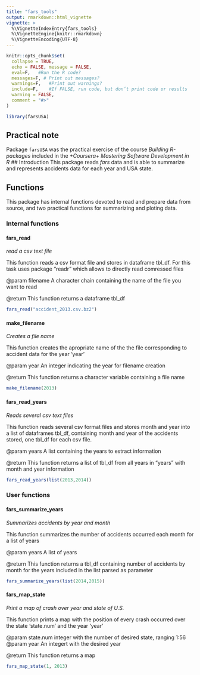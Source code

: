 ```yaml
---
title: "fars_tools"
output: rmarkdown::html_vignette
vignette: >
  %\VignetteIndexEntry{fars_tools}
  %\VignetteEngine{knitr::rmarkdown}
  %\VignetteEncoding{UTF-8}
---
```


```r
knitr::opts_chunk$set(
  collapse = TRUE, 
  echo = FALSE, message = FALSE, 
  eval=F, 	#Run the R code?
  messages=F, #	Print out messages?
  warnings=F, 	#Print out warnings?
  include=F, 	#If FALSE, run code, but don’t print code or results
  warning = FALSE,
  comment = "#>"
)
```

```r
library(farsUSA)
```

## Practical note
Package `farsUSA` was the practical exercise of the course *Building R-packages* included in the *+Coursera+* *Mastering Software Development in R*
## Introduction 
This package reads *fars* data and is able to summarize and represents accidents data for each year and USA state.

## Functions
This package has internal functions devoted to read and prepare data from source, and two practical functions for summarizing and ploting data.

### Internal functions

#### fars_read
*read a csv text file*

This function reads a csv format file and stores in dataframe tbl_df. For this task uses package "readr" which allows to directly read comressed files

@param filename A character chain containing the name of the file you want to read

@return This function returns a dataframe tbl_df


```r
fars_read("accident_2013.csv.bz2")
```

#### make_filename
*Creates a file name*

This function creates the apropriate name of the the file corresponding to accident data for the year 'year'

@param year An integer indicating the year for filename creation

@return This function returns a character variable containing a file name

```r
make_filename(2013)
```

#### fars_read_years
*Reads several csv text files*

This function reads several csv format files and stores month and year into a list of dataframes tbl_df,
containing month and year of the accidents stored, one tbl_df for each csv file.

@param years A list containing the years to estract information

@return This function returns a list of tbl_df from all years in "years" with month and year information

```r
fars_read_years(list(2013,2014))
```



### User functions

#### fars_summarize_years
*Summarizes accidents by year and month*

This function summarizes the number of accidents occurred each month for a list of years

@param years A list of years

@return This function returns a tbl_df containing number of accidents by month
for the years included in the list parsed as parameter

```r
fars_summarize_years(list(2014,2015))
```

#### fars_map_state
*Print a map of crash over year and state of U.S.*

This function prints a map with the position of every crash occurred over the state 'state.num' and the year 'year'

@param state.num integer with the number of desired state, ranging 1:56
@param year An integert with the desired year

@return This function returns a map


```r
fars_map_state(1, 2013)
```

